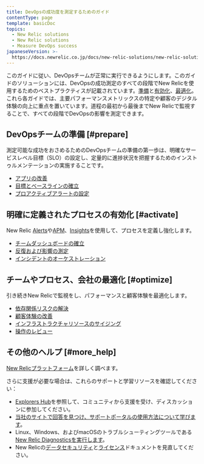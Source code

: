 ```yaml
---
title: DevOpsの成功度を測定するためのガイド
contentType: page
template: basicDoc
topics:
  - New Relic solutions
  - New Relic solutions
  - Measure DevOps success
japaneseVersion: >-
  https://docs.newrelic.co.jp/docs/new-relic-solutions/new-relic-solutions/measure-devops-success/guide-measuring-devops-success
---
```


このガイドに従い、DevOpsチームが正常に実行できるようにします。このガイドのソリューションには、DevOpsの成功測定のすべての段階でNew Relicを使用するためのベストプラクティスが記載されています。[準備](#prepare)と[有効化](#activate)、[最適化](#optimize)。これら各ガイドでは、主要パフォーマンスメトリックスの特定や顧客のデジタル体験の向上に重点を置いています。道程の最初から最後までNew Relicで監視することで、すべての段階でDevOpsの影響を測定できます。

## DevOpsチームの準備 [#prepare]

測定可能な成功をおさめるためのDevOpsチームの準備の第一歩は、明確なサービスレベル目標（SLO）の設定し、定量的に進捗状況を把握するためのインストゥルメンテーションの実施することです。

* [アプリの改善](/docs/using-new-relic/welcome-new-relic/measure-devops-success/app-remediation-gather-performance-statistics)
* [目標とベースラインの確立](/docs/using-new-relic/welcome-new-relic/measure-devops-success/establish-objectives-baselines-define-team-slos)
* [プロアクティブアラートの設定](/docs/using-new-relic/welcome-new-relic/measure-devops-success/set-proactive-alerting-understand-respond-performance-issues)

## 明確に定義されたプロセスの有効化 [#activate]

New Relic [Alerts](/docs/alerts)や[APM](/docs/apm)、[Insights](/docs/insights)を使用して、プロセスを定義し強化します。

* [チームダッシュボードの確立](/docs/using-new-relic/welcome-new-relic/measure-devops-success/establish-team-dashboards-gather-visualize-key-metrics)
* [反復および影響の測定](/docs/using-new-relic/welcome-new-relic/measure-devops-success/iterate-measure-impact-track-metrics-after-deployments)
* [インシデントのオーケストレーション](/docs/using-new-relic/welcome-new-relic/measure-devops-success/incident-orchestration-align-teams-tools-processes)

## チームやプロセス、会社の最適化 [#optimize]

引き続きNew Relicで監視をし、パフォーマンスと顧客体験を最適化します。

* [依存関係リスクの解決](/docs/using-new-relic/welcome-new-relic/measure-devops-success/resolve-dependency-risk-identify-analyze-potential-issues)
* [顧客体験の改善](/docs/using-new-relic/welcome-new-relic/measure-devops-success/customer-experience-improvement-track-experience-indicators)
* [インフラストラクチャリソースのサイジング](/docs/using-new-relic/welcome-new-relic/measure-devops-success/infrastructure-resource-sizing-analyze-operation-metrics)
* [操作のレビュー](/docs/using-new-relic/welcome-new-relic/measure-devops-success/operations-review-assess-optimize-team-progress)

## その他のヘルプ [#more_help]

[New Relicプラットフォーム](https://newrelic.com/products)を詳しく調べます。

さらに支援が必要な場合は、これらのサポートと学習リソースを確認してください：

* [Explorers Hub](https://discuss.newrelic.com/)を参照して、コミュニティから支援を受け、ディスカッションに参加してください。
* [当社のサイトで回答を見つけ、サポートポータルの使用方法について学びます](/docs/using-new-relic/welcome-new-relic/get-started/find-help-use-support-portal)。
* Linux、Windows、およびmacOSのトラブルシューティングツールである[New Relic Diagnosticsを実行します](/docs/using-new-relic/cross-product-functions/troubleshooting/new-relic-diagnostics)。
* New Relicの[データセキュリティ](/docs/security)と[ライセンス](/docs/licenses)ドキュメントを見直してください。
